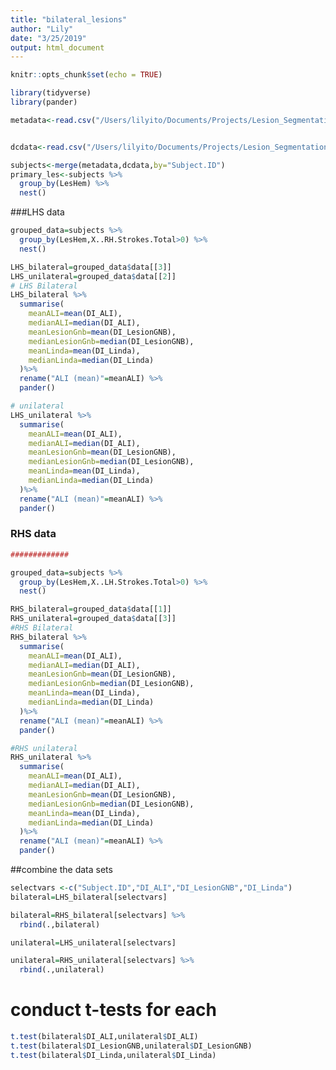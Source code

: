 ```yaml
---
title: "bilateral_lesions"
author: "Lily"
date: "3/25/2019"
output: html_document
---
```


```r
knitr::opts_chunk$set(echo = TRUE)
```

```r
library(tidyverse)
library(pander)

metadata<-read.csv("/Users/lilyito/Documents/Projects/Lesion_Segmentations/Analytics/20170810_ATLAS_Meta-Data_Release_1.1.csv",header=TRUE)


dcdata<-read.csv("/Users/lilyito/Documents/Projects/Lesion_Segmentations/Analytics/R_InputData/Data_ALL.csv",header=TRUE)

subjects<-merge(metadata,dcdata,by="Subject.ID")
primary_les<-subjects %>% 
  group_by(LesHem) %>% 
  nest()
```
###LHS data
```r
grouped_data=subjects %>% 
  group_by(LesHem,X..RH.Strokes.Total>0) %>% 
  nest()

LHS_bilateral=grouped_data$data[[3]]
LHS_unilateral=grouped_data$data[[2]]
# LHS Bilateral
LHS_bilateral %>% 
  summarise(
    meanALI=mean(DI_ALI),
    medianALI=median(DI_ALI),
    meanLesionGnb=mean(DI_LesionGNB),
    medianLesionGnb=median(DI_LesionGNB),
    meanLinda=mean(DI_Linda),
    medianLinda=median(DI_Linda)
  )%>% 
  rename("ALI (mean)"=meanALI) %>% 
  pander()

# unilateral
LHS_unilateral %>% 
  summarise(
    meanALI=mean(DI_ALI),
    medianALI=median(DI_ALI),
    meanLesionGnb=mean(DI_LesionGNB),
    medianLesionGnb=median(DI_LesionGNB),
    meanLinda=mean(DI_Linda),
    medianLinda=median(DI_Linda)
  )%>% 
  rename("ALI (mean)"=meanALI) %>% 
  pander()
```
### RHS data
```r
#############

grouped_data=subjects %>% 
  group_by(LesHem,X..LH.Strokes.Total>0) %>% 
  nest()

RHS_bilateral=grouped_data$data[[1]]
RHS_unilateral=grouped_data$data[[3]]
#RHS Bilateral
RHS_bilateral %>% 
  summarise(
    meanALI=mean(DI_ALI),
    medianALI=median(DI_ALI),
    meanLesionGnb=mean(DI_LesionGNB),
    medianLesionGnb=median(DI_LesionGNB),
    meanLinda=mean(DI_Linda),
    medianLinda=median(DI_Linda)
  )%>% 
  rename("ALI (mean)"=meanALI) %>% 
  pander()

#RHS unilateral
RHS_unilateral %>% 
  summarise(
    meanALI=mean(DI_ALI),
    medianALI=median(DI_ALI),
    meanLesionGnb=mean(DI_LesionGNB),
    medianLesionGnb=median(DI_LesionGNB),
    meanLinda=mean(DI_Linda),
    medianLinda=median(DI_Linda)
  )%>% 
  rename("ALI (mean)"=meanALI) %>% 
  pander()
```
##combine the data sets
```r
selectvars <-c("Subject.ID","DI_ALI","DI_LesionGNB","DI_Linda")
bilateral=LHS_bilateral[selectvars]

bilateral=RHS_bilateral[selectvars] %>% 
  rbind(.,bilateral)

unilateral=LHS_unilateral[selectvars]

unilateral=RHS_unilateral[selectvars] %>% 
  rbind(.,unilateral)
```
# conduct t-tests for each 
```r
t.test(bilateral$DI_ALI,unilateral$DI_ALI)
t.test(bilateral$DI_LesionGNB,unilateral$DI_LesionGNB)
t.test(bilateral$DI_Linda,unilateral$DI_Linda)
```



